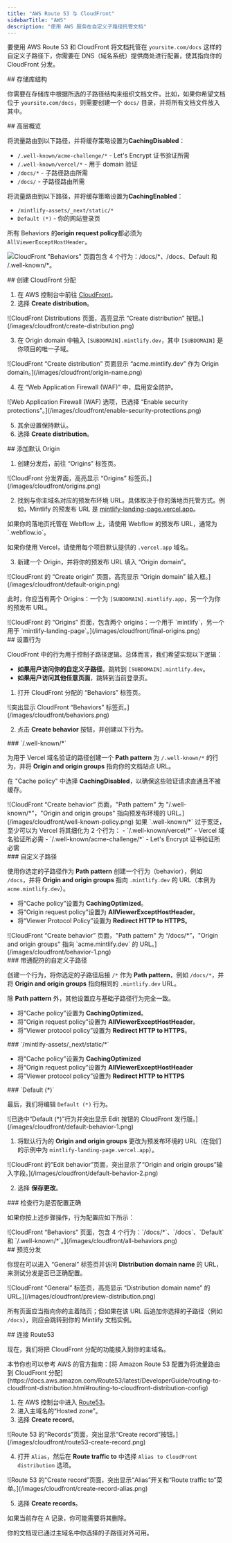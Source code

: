 ```yaml
---
title: "AWS Route 53 与 CloudFront"
sidebarTitle: "AWS"
description: "使用 AWS 服务在自定义子路径托管文档"
---
```



要使用 AWS Route 53 和 CloudFront 将文档托管在 `yoursite.com/docs` 这样的自定义子路径下，你需要在 DNS（域名系统）提供商处进行配置，使其指向你的 CloudFront 分发。

<div id="repository-structure">
  ## 存储库结构
</div>

你需要在存储库中根据所选的子路径结构来组织文档文件。比如，如果你希望文档位于 `yoursite.com/docs`，则需要创建一个 `docs/` 目录，并将所有文档文件放入其中。

<div id="high-level-overview">
  ## 高层概览
</div>

将流量路由到以下路径，并将缓存策略设置为**CachingDisabled**：

- `/.well-known/acme-challenge/*` - Let's Encrypt 证书验证所需
- `/.well-known/vercel/*` - 用于 domain 验证
- `/docs/*` - 子路径路由所需
- `/docs/` - 子路径路由所需

将流量路由到以下路径，并将缓存策略设置为**CachingEnabled**：

- `/mintlify-assets/_next/static/*`
- `Default (*)` - 你的网站登录页

所有 Behaviors 的**origin request policy**都必须为 `AllViewerExceptHostHeader`。

![CloudFront "Behaviors" 页面包含 4 个行为：`/docs/*`、`/docs`、`Default` 和 `/.well-known/*`。](/images/cloudfront/all-behaviors.png)

<div id="create-cloudfront-distribution">
  ## 创建 CloudFront 分配
</div>

1. 在 AWS 控制台中前往 [CloudFront](https://aws.amazon.com/cloudfront)。
2. 选择 **Create distribution**。

<Frame>
    ![CloudFront Distributions 页面，高亮显示 “Create distribution” 按钮。](/images/cloudfront/create-distribution.png)
  </Frame>

3. 在 Origin domain 中输入 `[SUBDOMAIN].mintlify.dev`，其中 `[SUBDOMAIN]` 是你项目的唯一子域。

<Frame>
    ![CloudFront “Create distribution” 页面显示 “acme.mintlify.dev” 作为 Origin domain。](/images/cloudfront/origin-name.png)
  </Frame>

4. 在 “Web Application Firewall (WAF)” 中，启用安全防护。

<Frame>
    ![Web Application Firewall (WAF) 选项，已选择 “Enable security protections”。](/images/cloudfront/enable-security-protections.png)
  </Frame>

5. 其余设置保持默认。
6. 选择 **Create distribution**。

<div id="add-default-origin">
  ## 添加默认 Origin
</div>

1. 创建分发后，前往 “Origins” 标签页。

<Frame>
    ![CloudFront 分发界面，高亮显示 “Origins” 标签页。](/images/cloudfront/origins.png)
  </Frame>

2. 找到与你主域名对应的预发布环境 URL。具体取决于你的落地页托管方式。例如，Mintlify 的预发布 URL 是 [mintlify-landing-page.vercel.app](https://mintlify-landing-page.vercel.app)。

<Info>
  如果你的落地页托管在 Webflow 上，请使用 Webflow 的预发布 URL，通常为 `.webflow.io`。

  如果你使用 Vercel，请使用每个项目默认提供的 `.vercel.app` 域名。
</Info>

3. 新建一个 Origin，并将你的预发布 URL 填入 “Origin domain”。

<Frame>
    ![CloudFront 的 “Create origin” 页面，高亮显示 “Origin domain” 输入框。](/images/cloudfront/default-origin.png)
  </Frame>

此时，你应当有两个 Origins：一个为 `[SUBDOMAIN].mintlify.app`，另一个为你的预发布 URL。

<Frame>
  ![CloudFront 的 “Origins” 页面，包含两个 origins：一个用于 `mintlify`，另一个用于 `mintlify-landing-page`。](/images/cloudfront/final-origins.png)
</Frame>

<div id="set-behaviors">
  ## 设置行为
</div>

CloudFront 中的行为用于控制子路径逻辑。总体而言，我们希望实现以下逻辑：

- **如果用户访问你的自定义子路径**，跳转到 `[SUBDOMAIN].mintlify.dev`。
- **如果用户访问其他任意页面**，跳转到当前登录页。

1. 打开 CloudFront 分配的 “Behaviors” 标签页。

<Frame>
	![突出显示 CloudFront “Behaviors” 标签页。](/images/cloudfront/behaviors.png)
</Frame>

2. 点击 **Create behavior** 按钮，并创建以下行为。

<div id="well-known">
  ### `/.well-known/*`
</div>

为用于 Vercel 域名验证的路径创建一个 **Path pattern** 为 `/.well-known/*` 的行为，并将 **Origin and origin groups** 指向你的文档站点 URL。

在 "Cache policy" 中选择 **CachingDisabled**，以确保这些验证请求直通且不被缓存。

<Frame>
  ![CloudFront “Create behavior” 页面，"Path pattern" 为 "/.well-known/*"，"Origin and origin groups" 指向预发布环境的 URL。](/images/cloudfront/well-known-policy.png)
</Frame>

<Info>
如果 `.well-known/*` 过于宽泛，至少可以为 Vercel 将其细化为 2 个行为：
  - `/.well-known/vercel/*` - Vercel 域名验证所必需
  - `/.well-known/acme-challenge/*` - Let's Encrypt 证书验证所必需
</Info>

<div id="your-custom-subpath">
  ### 自定义子路径
</div>

使用你选定的子路径作为 **Path pattern** 创建一个行为（behavior），例如 `/docs`，并将 **Origin and origin groups** 指向 `.mintlify.dev` 的 URL（本例为 `acme.mintlify.dev`）。

- 将“Cache policy”设置为 **CachingOptimized**。
- 将“Origin request policy”设置为 **AllViewerExceptHostHeader**。
- 将“Viewer Protocol Policy”设置为 **Redirect HTTP to HTTPS**。

<Frame>
  ![CloudFront “Create behavior” 页面，"Path pattern" 为 “/docs/*”，"Origin and origin groups" 指向 `acme.mintlify.dev` 的 URL。](/images/cloudfront/behavior-1.png)
</Frame>

<div id="your-custom-subpath-with-wildcard">
  ### 带通配符的自定义子路径
</div>

创建一个行为，将你选定的子路径后接 `/*` 作为 **Path pattern**，例如 `/docs/*`，并将 **Origin and origin groups** 指向相同的 `.mintlify.dev` URL。

除 **Path pattern** 外，其他设置应与基础子路径行为完全一致。

- 将“Cache policy”设置为 **CachingOptimized**。
- 将“Origin request policy”设置为 **AllViewerExceptHostHeader**。
- 将“Viewer protocol policy”设置为 **Redirect HTTP to HTTPS**。

<div id="mintlify-assets_nextstatic">
  ### `/mintlify-assets/_next/static/*`
</div>

- 将“Cache policy”设置为 **CachingOptimized**
 - 将“Origin request policy”设置为 **AllViewerExceptHostHeader**
 - 将“Viewer protocol policy”设置为 **Redirect HTTP to HTTPS**

<div id="default">
  ### `Default (*)`
</div>

最后，我们将编辑 `Default (*)` 行为。

<Frame>
  ![已选中“Default (*)”行为并突出显示 Edit 按钮的 CloudFront 发行版。](/images/cloudfront/default-behavior-1.png)
</Frame>

1. 将默认行为的 **Origin and origin groups** 更改为预发布环境的 URL（在我们的示例中为 `mintlify-landing-page.vercel.app`）。

<Frame>
  ![CloudFront 的“Edit behavior”页面，突出显示了“Origin and origin groups”输入字段。](/images/cloudfront/default-behavior-2.png)
</Frame>

2. 选择 **保存更改**。

<div id="check-behaviors-are-set-up-correctly">
  ### 检查行为是否配置正确
</div>

如果你按上述步骤操作，行为配置应如下所示：

<Frame>
  ![CloudFront “Behaviors” 页面，包含 4 个行为：`/docs/*`、`/docs`、`Default` 和 `/.well-known/*`。](/images/cloudfront/all-behaviors.png)
</Frame>

<div id="preview-distribution">
  ## 预览分发
</div>

你现在可以进入 “General” 标签页并访问 **Distribution domain name** 的 URL，来测试分发是否已正确配置。

<Frame>
  ![CloudFront “General” 标签页，高亮显示 “Distribution domain name” 的 URL。](/images/cloudfront/preview-distribution.png)
</Frame>

所有页面应当指向你的主着陆页；但如果在该 URL 后追加你选择的子路径（例如 `/docs`），则应会跳转到你的 Mintlify 文档实例。

<div id="connect-with-route53">
  ## 连接 Route53
</div>

现在，我们将把 CloudFront 分配的功能接入到你的主域名。

<Note>
  本节你也可以参考 AWS 的官方指南：[将 Amazon Route 53 配置为将流量路由到 CloudFront 分配](https://docs.aws.amazon.com/Route53/latest/DeveloperGuide/routing-to-cloudfront-distribution.html#routing-to-cloudfront-distribution-config)
</Note>

1. 在 AWS 控制台中进入 [Route53](https://aws.amazon.com/route53)。
2. 进入主域名的“Hosted zone”。
3. 选择 **Create record**。

<Frame>
  ![Route 53 的“Records”页面，突出显示“Create record”按钮。](/images/cloudfront/route53-create-record.png)
</Frame>

4. 打开 `Alias`，然后在 **Route traffic to** 中选择 `Alias to CloudFront distribution` 选项。

<Frame>
  ![Route 53 的“Create record”页面，突出显示“Alias”开关和“Route traffic to”菜单。](/images/cloudfront/create-record-alias.png)
</Frame>

5. 选择 **Create records**。

<Note>
  如果当前存在 A 记录，你可能需要将其删除。
</Note>

你的文档现已通过主域名中你选择的子路径对外可用。

<Propagating />